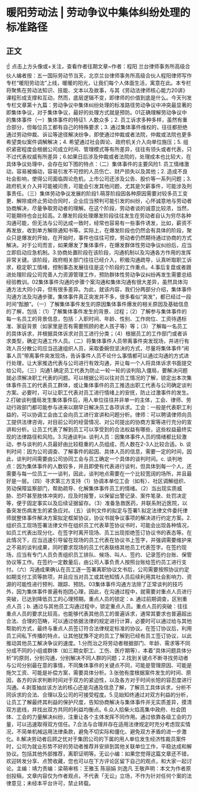 # 暖阳劳动法 | 劳动争议中集体纠纷处理的标准路径
## 正文
☝ 点击上方头像或+关注，查看作者往期文章~作者：程阳 兰台律师事务所高级合伙人编者按：五一国际劳动节当天，北京兰台律师事务所高级合伙人程阳律师写作专栏“暖阳劳动法”上线，暖暖的阳光，让我们每个人体面生活，寓意在此。本专栏将聚焦在劳动法知识、技能、文本以及故事，与其《劳动法律师核心能力20讲》课程形成支撑和互动，然而，底层逻辑不变，即律师的价值到底是什么。今天刊发专栏文章第十九篇：劳动争议中集体纠纷处理的标准路径劳动争议中冲突最显著的即集体争议，对于集体争议，最好的处理方式就是预防。01正确理解劳动争议中的集体事件（一）集体事件的特征1. 人数众多；2. 员工诉求多种多样，虽然有重合部分，但每位员工都有自己的特殊要求；3. 通过集体事件维权的，往往都拒绝通过劳动仲裁、诉讼等途径解决纷争，即使通过仲裁或者法院，仲裁或法院也更多希望类似案件调解解决；4. 希望通过社会舆论、政府机关介入向单位施压；5. 组织紧密程度会根据公司成立时间、管理模式等有所差异，往往有领头或者代表，只不过代表权威有所差异；6.如果日后涉及仲裁或者法院的，处理成本也比较大，在具体争议处理中，会存在如下图的特点：（二）集体事件的主要风险1. 员工情绪激动，容易被煽动，容易引发不可控的人员伤亡、财产损失以及其他；2. 造成不良社会影响，使得公司面临舆论危机，上市公司还涉及公告、股价等一系列问题；3. 政府机关介入并可能被问责，可能会引发其他问题，尤其是欠薪事件，可能涉及刑事责任。（三）集体劳动争议发展的阶段1.萌芽阶段因各种原因需要对较多员工变更、解除或终止劳动合同时，企业应当预判可能引发的纠纷，心怀诚意地与劳动者协商解决，尽量争取劳动者的理解。在这个阶段，劳动者谈的诚意比较浓，当然，可能期待也会比较高。2.爆发阶段处理爆发阶段往往发生在劳动者自认为穷尽各种沟通可能，但无法与公司达成一致时，经常也容易有一些事件诱发，比如，薪资不再发放，收到单方解除通知书等。实际上，在爆发阶段也仍然会有具体的阶段，聚众只是爆发的开始，在开始时，事件也往往可控，劳动者仍然期待通过协商的方式解决。对于公司而言，如果爆发了集体事件，在爆发群体性劳动争议纠纷后，应当立即启动应急机制。3.协商处置阶段在该阶段，沟通机制以及沟通各方作用的发挥非常关键。该阶段，政府相关部门往往已经介入，积极沟通疏导，认真听取职工诉求，稳定职工情绪，控制事态发展往往是这个阶段的工作重点。4.事后复盘或者跟进处理阶段公司完善人力资源管理工作，预防群体性劳动争议纠纷再发生需要总结经验教训。02集体事件沟通的步骤个案沟通和集体沟通有很大差异，虽然具体沟通方法大同小异，但有很多差异。为此，就该内容，我们分两部分介绍，集体事件沟通方法及沟通步骤。集体事件真正突发并不多，很多看似“突发”，都已经过一段时间“酝酿”。（一）了解集体事件发生的原因集体事件爆发的相关原因及基础信息的了解，包括：（1）了解集体事件发生的背景、过程；（2）了解参与集体事件的每一名员工的背景信息，包括：入职时间、年龄、性别、工作岗位、工资待遇标准、家庭背景（如家里是否有需要照顾的老人孩子等）等；（3）了解每一名员工的具体诉求，并根据具体诉求对员工进行分类；（4）根据员工的工作部门或者诉求类型，确定沟通工作人员。（二）将集体事件人员带离事件突发现场，并进行有效人员分散公司应当迅速组织人员，采取委婉但坚决的方式，尽量将集体事件“闹事人员”带离事件突发现场，告诉事件人员不论什么事情都可以通过沟通的方式进行处理，让大家推选代表与公司进行有效沟通，并让每一个人将具体诉求书面提交给公司。（三）沟通1.确定员工代表为防止一轮一轮的谈判陷入僵局，要解决问题就必须解决职工代表的问题。可以根据公司以往对员工情况的了解，锁定出本次集体事件员工的代表员工群体，或让集体事件的员工推选出职工代表与公司确定谈判方案。必要时，可以让职工代表对员工进行情绪上的安抚，防止过激事件的发生。2.打破谈判僵局发生集体事件后，用人单位往往并非单一的主体，工会、律师、劳动行政部门都可能参与进来以期早日解决员工各项诉求。工会：一般是代表职工利益的，可以协调工会由工会向员工进行宣讲和问题分析。律师：可以聘请律师向员工提供法律咨询，对目前公司的经营情况、对公司提出的协商方案等进行充分的宣讲和分析。让员工代表了解到员工可以享受到的合法权益有哪些，这些权益最终实现的法律路径和风险。3.沟通谈判a. 谈判人员：因集体事件人员的情绪都比较激动，参与谈判的人员最好由比较稳重的人员组成，而人数在2-3人比较合适。b. 谈判时间：因为公司调查、了解事件的起因、具体人员的信息，需要一定的时间，因此，谈判时间需要由公司协同工会与员工确定一个具体的谈判时间。c. 谈判地点：因为集体事件的人数较多，并且即使有代表进行谈判，但具体到每一个人，还需要与每一位员工一一谈判，因此，谈判地点需要在一个比较宽阔的场所，并且最好是一层。（四）寻求第三方支持（1）协调本单位工会（如有）、社区调解组织、劳动保障监察部门，帮助疏导、化解集体事件员工的情绪。（2）当出现实质威胁、恐吓甚至肢体冲突的，应及时报警，以保留出警记录、案件笔录、处罚决定等，便于固定事实以及后续证据留存。（3）准备急救医药，并联系附近医院，以备突发伤病发生的紧急应对。（五）谈判文件的拟定与签署1.拟定法律文件委托律师就整体事件解决方案拟定框架协议，协议书就争议事项的解决进行约定方案。2.组织员工现场签署法律文件在组织员工代表草签协议书时，可能会出现各种情况，如员工代表出现分化、在签字时离开现场、员工出现拒绝签订协议书的表态等。在此情况下，应当迅速引导留在现场的员工代表在协议书上签字，并强调需要维护来之不易的谈判成果，同时要求现场的员工代表联络其他员工代表签字。在签约现场，应当有专门人员负责组织员工排队、候场、叫人、签约、记录签约台账、保管协议等工作。在签约一定数量后，由公司人事负责人按照台账给签约员工进行支付。（六）沟通成果确认在员工逐一签署离职协议文书后，公司需要按照协议约定如期支付工资等款项，并且应当对员工或其他知情人员后续利用其社会影响力、资源的可能性进行预判、跟踪、预防。03集体事件沟通方法除了正常谈判的技巧外，因为集体事件普遍有抱团心理，因此，在沟通过程中，就需要对重点人员进行突破，已达到降低员工的心理预期。重点人员的锁定：a. 通过前期调查，区别重点人员；b. 通过与其他员工沟通过程中，锁定重点人员。重点人员的突破：往往重点人员的要求比较高，也能够代表其他员工的普遍诉求，通常其要求也普遍超出合法、合理的范畴，可以通过依据法律的规定进行计算，必要时可以通过给与其他帮助的方式，最终与重点人员签订符合法律规定标准的协议。在签订协议后，利用员工间私下传播的特点，让其他犹豫不定的员工了解到已经有员工签订协议，以此推动其他员工解决争议的速度。1.分而治之将劳动者根据部门、年龄、需求等不同分成不同的小组或群体（如三期女职工、工伤、医疗期等），本着“具体问题具体分析”的原则，分别沟通，分别解决不同人群的问题；2.找到关键点不断寻找劳动者与公司分别最在意的事情，不同集体事件的关键点不同，可能是管理原因、可能是拖欠工资、可能是补偿方案，需要具体分析。3.张弛有度根据案件发生的时间、原因，各方的诉求判断时间对于双方的紧迫性，以及各方对于时间长短的容忍度进行沟通。4.剥茧抽丝该方法的核心还是沟通及信息了解，了解员工具体诉求，分析不同诉求的合法、合理以及公司的可接受程度。5.见始知终通过对双方利益的分析，让员工了解最终其利益的保护尺度，告知协商解决与集体事件并无实质差异，摸清双方底线，并找出双方共同的利益均衡点。6.众人拾柴火焰高集中政府、社会团体、工会的力量解决纠纷，注重让各个主体发挥不同作用。通过依靠各级工会的力量，可以迅速取得双方信任。7.合法与合理并存在适用法律规定时充分考虑现实情况，不简单机械运用法律条款，避免不切实际和僵化、避免双方矛盾的进一步激化。8.解决劳动者后顾之忧对于集团公司的下属的用人单位发生经济性裁员案件时，公司为就业形势不好的劳动者推荐并安排到其他关联单位工作，平稳达成和解协议。包括其他外部推荐，离职证明等。无讼小编：如果您觉得这篇文章还不错，欢迎转发分享、点赞收藏，您也可以在下方评论区留下自己的观点，和大家一起讨论。主编：靖力责编：梁萌审核：王雅玉 陈丽娟 刘逸凡 王敬声明：本文为作者原创投稿，文章内容仅为作者观点，不代表「无讼」立场，不作为针对任何个案的法律意见；未经本平台许可，禁止转载。